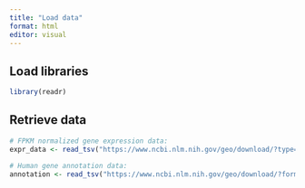 ```yaml
---
title: "Load data"
format: html
editor: visual
---
```


## Load libraries

```r
library(readr)
```

## Retrieve data

```r
# FPKM normalized gene expression data:
expr_data <- read_tsv("https://www.ncbi.nlm.nih.gov/geo/download/?type=rnaseq_counts&acc=GSE50760&format=file&file=GSE50760_norm_counts_FPKM_GRCh38.p13_NCBI.tsv.gz")

# Human gene annotation data:
annotation <- read_tsv("https://www.ncbi.nlm.nih.gov/geo/download/?format=file&type=rnaseq_counts&file=Human.GRCh38.p13.annot.tsv.gz")
```
